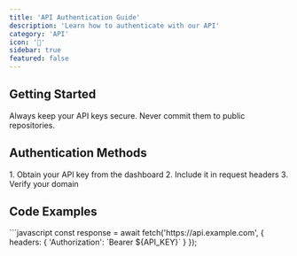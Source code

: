 ```yaml
---
title: 'API Authentication Guide'
description: 'Learn how to authenticate with our API'
category: 'API'
icon: '🔑'
sidebar: true
featured: false
---
```


## Getting Started

<Note>
Always keep your API keys secure. Never commit them to public repositories.
</Note>

## Authentication Methods

<Steps>
1. Obtain your API key from the dashboard
2. Include it in request headers
3. Verify your domain
</Steps>

## Code Examples

<CodeGroup>
<Tab label="JavaScript">
```javascript
const response = await fetch('https://api.example.com', {
  headers: {
    'Authorization': `Bearer ${API_KEY}`
  }
});